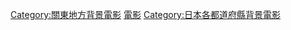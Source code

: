 {{日本行政區劃分類導航|背景電影}}
{{DEFAULTSORT:Kanagawa}}
[[Category:關東地方背景電影|Category:關東地方背景電影]]
[[Category:神奈川縣背景作品|電影]]
[[Category:日本各都道府縣背景電影|Category:日本各都道府縣背景電影]]